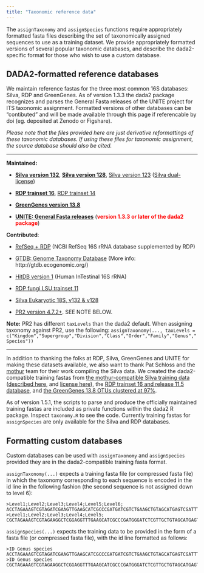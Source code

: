 ```yaml
---
title: "Taxonomic reference data"
---
```


The `assignTaxonomy` and `assignSpecies` functions require appropriately formatted fasta files describing the set of taxonomically assigned sequences to use as a training dataset. We provide appropriately formatted versions of several popular taxonomic databases, and describe the dada2-specific format for those who wish to use a custom database.

## DADA2-formatted reference databases

We maintain reference fastas for the three most common 16S databases: Silva, RDP and GreenGenes. As of version 1.3.3 the dada2 package recognizes and parses the General Fasta releases of the UNITE project for ITS taxonomic assignment. Formatted versions of other databases can be "contibuted" and will be made available through this page if referencable by doi (eg. deposited at Zenodo or Figshare). 

*Please note that the files provided here are just derivative reformattings of these taxonomic databases. If using these files for taxonomic assignment, the source database should also be cited.*

--------------------------

**Maintained:**

* **[Silva version 132](https://doi.org/10.5281/zenodo.1172782)**, **[Silva version 128](https://doi.org/10.5281/zenodo.801831)**,  [Silva version 123](http://dx.doi.org/10.5281/zenodo.158958)  ([Silva dual-license](https://www.arb-silva.de/silva-license-information/))

* **[RDP trainset 16](https://doi.org/10.5281/zenodo.801827)**, [RDP trainset 14](http://dx.doi.org/10.5281/zenodo.158955)

* **[GreenGenes version 13.8](http://dx.doi.org/10.5281/zenodo.158955)**

* **[UNITE: General Fasta releases](https://unite.ut.ee/repository.php)** (**<span style="color:red">version 1.3.3 or later of the dada2 package</span>**)

**Contributed**:

* [RefSeq + RDP](https://zenodo.org/record/2541239) (NCBI RefSeq 16S rRNA database supplemented by RDP)

* [GTDB: Genome Taxonomy Database](https://zenodo.org/record/2541239) (More info: http://gtdb.ecogenomic.org/)

* [HitDB version 1](http://doi.org/10.5281/zenodo.159205) (Human InTestinal 16S rRNA)

* [RDP fungi LSU trainset 11](https://doi.org/10.5281/zenodo.835612)

* [Silva Eukaryotic 18S, v132 & v128](https://zenodo.org/record/1447330)

* [PR2 version 4.7.2+](https://github.com/vaulot/pr2_database/releases). SEE NOTE BELOW.

**Note:** PR2 has different `taxLevels` than the dada2 default. When assigning taxonomy against PR2, use the following: `assignTaxonomy(..., taxLevels = c("Kingdom","Supergroup","Division","Class","Order","Family","Genus","Species"))`


--------------------------

In addition to thanking the folks at RDP, Silva, GreenGenes and UNITE for making these datasets available, we also want to thank Pat Schloss and the [mothur](http://www.mothur.org) team for their work compiling the Silva data. We created the dada2-compatible training fastas from [the mothur-compatible Silva training data](http://www.mothur.org/wiki/Silva_reference_files) ([described here](http://blog.mothur.org/2017/03/22/SILVA-v128-reference-files/), and [license here](https://www.arb-silva.de/silva-license-information/)), the [RDP trainset 16 and release 11.5 database](http://rdp.cme.msu.edu/misc/resources.jsp), and [the GreenGenes 13.8 OTUs clustered at 97\%](ftp://greengenes.microbio.me/greengenes_release/gg_13_8_otus/).

As of version 1.5.1, the scripts to parse and produce the officially maintained training fastas are included as private functions within the dada2 R package. Inspect `taxonomy.R` to see the code. Currently training fastas for `assignSpecies` are only available for the Silva and RDP databases. 

## Formatting custom databases

Custom databases can be used with `assignTaxonomy` and `assignSpecies` provided they are in the dada2-compatible training fasta format.

`assignTaxonomy(...)` expects a training fasta file (or compressed fasta file) in which the taxonomy corresponding to each sequence is encoded in the id line in the following fashion (the second sequence is not assigned down to level 6):

```
>Level1;Level2;Level3;Level4;Level5;Level6;
ACCTAGAAAGTCGTAGATCGAAGTTGAAGCATCGCCCGATGATCGTCTGAAGCTGTAGCATGAGTCGATTTTCACATTCAGGGATACCATAGGATAC
>Level1;Level2;Level3;Level4;Level5;
CGCTAGAAAGTCGTAGAAGGCTCGGAGGTTTGAAGCATCGCCCGATGGGATCTCGTTGCTGTAGCATGAGTACGGACATTCAGGGATCATAGGATAC
```

`assignSpecies(...)` expects the training data to be provided in the form of a fasta file (or compressed fasta file), with the id line formatted as follows:

```
>ID Genus species
ACCTAGAAAGTCGTAGATCGAAGTTGAAGCATCGCCCGATGATCGTCTGAAGCTGTAGCATGAGTCGATTTTCACATTCAGGGATACCATAGGATAC
>ID Genus species
CGCTAGAAAGTCGTAGAAGGCTCGGAGGTTTGAAGCATCGCCCGATGGGATCTCGTTGCTGTAGCATGAGTACGGACATTCAGGGATCATAGGATAC
```
